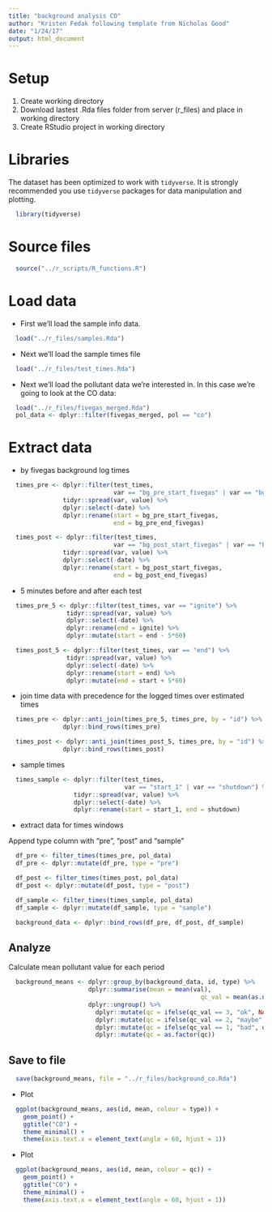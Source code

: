 ```yaml
---
title: "background analysis CO"
author: "Kristen Fedak following template from Nicholas Good"
date: "1/24/17"
output: html_document
---
```


# Setup

1. Create working directory
2. Download lastest .Rda files folder from server (r_files) and place in working directory
3. Create RStudio project in working directory

# Libraries

The dataset has been optimized to work with `tidyverse`. It is strongly recommended you use `tidyverse` packages for data manipulation and plotting.

```r
  library(tidyverse)
```

# Source files

```r
  source("../r_scripts/R_functions.R")
```

# Load data

* First we'll load the sample info data.

```r
  load("../r_files/samples.Rda")
```

* Next we'll load the sample times file

```r
  load("../r_files/test_times.Rda")
```

* Next we'll load the pollutant data we're interested in. In this case we're going to look at the CO data:

```r
  load("../r_files/fivegas_merged.Rda")
  pol_data <- dplyr::filter(fivegas_merged, pol == "co")
```

# Extract data

* by fivegas background log times

```r
  times_pre <- dplyr::filter(test_times,
                             var == "bg_pre_start_fivegas" | var == "bg_pre_end_fivegas") %>%
               tidyr::spread(var, value) %>%
               dplyr::select(-date) %>%
               dplyr::rename(start = bg_pre_start_fivegas,
                             end = bg_pre_end_fivegas)

  times_post <- dplyr::filter(test_times,
                             var == "bg_post_start_fivegas" | var == "bg_post_end_fivegas") %>%
               tidyr::spread(var, value) %>%
               dplyr::select(-date) %>%
               dplyr::rename(start = bg_post_start_fivegas,
                             end = bg_post_end_fivegas)

```

* 5 minutes before and after each test

```r
  times_pre_5 <- dplyr::filter(test_times, var == "ignite") %>%
                tidyr::spread(var, value) %>%
                dplyr::select(-date) %>%
                dplyr::rename(end = ignite) %>%
                dplyr::mutate(start = end - 5*60)

  times_post_5 <- dplyr::filter(test_times, var == "end") %>%
                tidyr::spread(var, value) %>%
                dplyr::select(-date) %>%
                dplyr::rename(start = end) %>%
                dplyr::mutate(end = start + 5*60)
```

* join time data with precedence for the logged times over estimated times

```r
  times_pre <- dplyr::anti_join(times_pre_5, times_pre, by = "id") %>%
               dplyr::bind_rows(times_pre)

  times_post <- dplyr::anti_join(times_post_5, times_pre, by = "id") %>%
               dplyr::bind_rows(times_post)
```

* sample times

```r
  times_sample <- dplyr::filter(test_times,
                                var == "start_1" | var == "shutdown") %>%
                  tidyr::spread(var, value) %>%
                  dplyr::select(-date) %>%
                  dplyr::rename(start = start_1, end = shutdown)
```

* extract data for times windows

Append type column with "pre", "post" and "sample"

```r
  df_pre <- filter_times(times_pre, pol_data)
  df_pre <- dplyr::mutate(df_pre, type = "pre")

  df_post <- filter_times(times_post, pol_data)
  df_post <- dplyr::mutate(df_post, type = "post")

  df_sample <- filter_times(times_sample, pol_data)
  df_sample <- dplyr::mutate(df_sample, type = "sample")

  background_data <- dplyr::bind_rows(df_pre, df_post, df_sample)
```

## Analyze

Calculate mean pollutant value for each period

```r
  background_means <- dplyr::group_by(background_data, id, type) %>%
                      dplyr::summarise(mean = mean(val), 
                      								 qc_val = mean(as.numeric(qc))) %>%
                      dplyr::ungroup() %>%
	                    dplyr::mutate(qc = ifelse(qc_val == 3, "ok", NA)) %>%
	                    dplyr::mutate(qc = ifelse(qc_val == 2, "maybe", qc)) %>%
	                    dplyr::mutate(qc = ifelse(qc_val == 1, "bad", qc)) %>%
	                    dplyr::mutate(qc = as.factor(qc))
```

## Save to file

```r
  save(background_means, file = "../r_files/background_co.Rda")
```

* Plot

```r
  ggplot(background_means, aes(id, mean, colour = type)) +
    geom_point() +
    ggtitle("CO") +
    theme_minimal() +
    theme(axis.text.x = element_text(angle = 60, hjust = 1))
```

* Plot

```r
  ggplot(background_means, aes(id, mean, colour = qc)) +
    geom_point() +
    ggtitle("CO") +
    theme_minimal() +
    theme(axis.text.x = element_text(angle = 60, hjust = 1))
```
